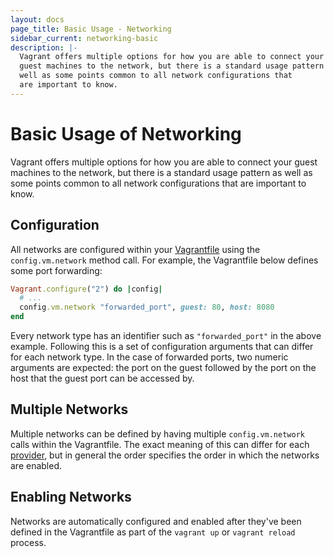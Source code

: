 ```yaml
---
layout: docs
page_title: Basic Usage - Networking
sidebar_current: networking-basic
description: |-
  Vagrant offers multiple options for how you are able to connect your
  guest machines to the network, but there is a standard usage pattern as
  well as some points common to all network configurations that
  are important to know.
---
```


# Basic Usage of Networking

Vagrant offers multiple options for how you are able to connect your
guest machines to the network, but there is a standard usage pattern as
well as some points common to all network configurations that
are important to know.

## Configuration

All networks are configured within your [Vagrantfile](/docs/vagrantfile/)
using the `config.vm.network` method call. For example, the Vagrantfile
below defines some port forwarding:

```ruby
Vagrant.configure("2") do |config|
  # ...
  config.vm.network "forwarded_port", guest: 80, host: 8080
end
```

Every network type has an identifier such as `"forwarded_port"` in the above
example. Following this is a set of configuration arguments that can differ
for each network type. In the case of forwarded ports, two numeric arguments
are expected: the port on the guest followed by the port on the host that
the guest port can be accessed by.

## Multiple Networks

Multiple networks can be defined by having multiple `config.vm.network`
calls within the Vagrantfile. The exact meaning of this can differ for
each [provider](/docs/providers/), but in general the order specifies
the order in which the networks are enabled.

## Enabling Networks

Networks are automatically configured and enabled after they've been defined
in the Vagrantfile as part of the `vagrant up` or `vagrant reload` process.
